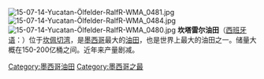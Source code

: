 [[File:15-07-14-Yucatan-Ölfelder-RalfR-WMA_0481.jpg|thumb]]
[[File:15-07-14-Yucatan-Ölfelder-RalfR-WMA_0484.jpg|thumb]]
[[File:15-07-14-Yucatan-Ölfelder-RalfR-WMA_0480.jpg|thumb]]
'''坎塔雷尔油田'''（[[西班牙语|西班牙语]]：'''{{lang|es|Complejo Cantarell}}'''）位于[[坎佩切湾|坎佩切湾]]，是[[墨西哥|墨西哥]]最大的[[油田|油田]]，也是世界上最大的油田之一。储量大概在150-200亿桶之间。近年来产量剧减。

{{Mexico-geo-stub}}
[[Category:墨西哥油田|Category:墨西哥油田]]
[[Category:墨西哥之最|Category:墨西哥之最]]